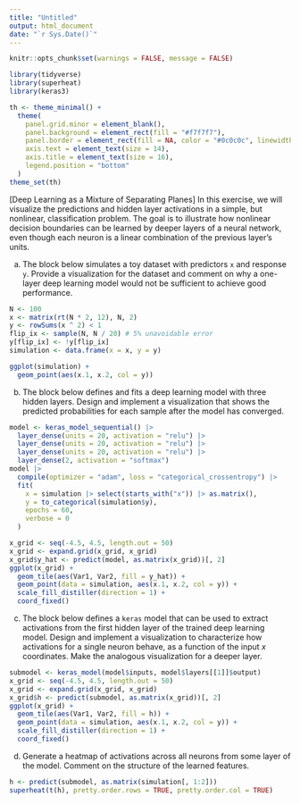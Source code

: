 ```yaml
---
title: "Untitled"
output: html_document
date: "`r Sys.Date()`"
---
```


```r
knitr::opts_chunk$set(warnings = FALSE, message = FALSE)
```

```r
library(tidyverse)
library(superheat)
library(keras3)

th <- theme_minimal() +
  theme(
    panel.grid.minor = element_blank(),
    panel.background = element_rect(fill = "#f7f7f7"),
    panel.border = element_rect(fill = NA, color = "#0c0c0c", linewidth = 0.6),
    axis.text = element_text(size = 14),
    axis.title = element_text(size = 16),
    legend.position = "bottom"
  )
theme_set(th)
```

[Deep Learning as a Mixture of Separating Planes] In this exercise, we will
visualize the predictions and hidden layer activations in a simple, but
nonlinear, classification problem. The goal is to illustrate how nonlinear
decision boundaries can be learned by deeper layers of a neural network, even
though each neuron is a linear combination of the previous layer's units.

a. The block below simulates a toy dataset with predictors `x` and response
`y`. Provide a visualization for the dataset and comment on why a one-layer
deep learning model would not be sufficient to achieve good performance.

```r
N <- 100
x <- matrix(rt(N * 2, 12), N, 2)
y <- rowSums(x ^ 2) < 1
flip_ix <- sample(N, N / 20) # 5% unavoidable error
y[flip_ix] <- !y[flip_ix]
simulation <- data.frame(x = x, y = y)
```

```r
ggplot(simulation) +
  geom_point(aes(x.1, x.2, col = y))
```

b. The block below defines and fits a deep learning model with three hidden
layers. Design and implement a visualization that shows the predicted
probabilities for each sample after the model has converged.

```r
model <- keras_model_sequential() |> 
  layer_dense(units = 20, activation = "relu") |>
  layer_dense(units = 20, activation = "relu") |>
  layer_dense(units = 20, activation = "relu") |>
  layer_dense(2, activation = "softmax")
model |> 
  compile(optimizer = "adam", loss = "categorical_crossentropy") |>
  fit(
    x = simulation |> select(starts_with("x")) |> as.matrix(),
    y = to_categorical(simulation$y),
    epochs = 60,
    verbose = 0
  )
```
  
```r
x_grid <- seq(-4.5, 4.5, length.out = 50)
x_grid <- expand.grid(x_grid, x_grid)
x_grid$y_hat <- predict(model, as.matrix(x_grid))[, 2]
ggplot(x_grid) +
  geom_tile(aes(Var1, Var2, fill = y_hat)) +
  geom_point(data = simulation, aes(x.1, x.2, col = y)) +
  scale_fill_distiller(direction = 1) +
  coord_fixed()
```

c. The block below defines a `keras` model that can be used to extract
activations from the first hidden layer of the trained deep learning
model. Design and implement a visualization to characterize how
activations for a single neuron behave, as a function of the input $x$
coordinates. Make the analogous visualization for a deeper layer.

```r
submodel <- keras_model(model$inputs, model$layers[[1]]$output)
x_grid <- seq(-4.5, 4.5, length.out = 50)
x_grid <- expand.grid(x_grid, x_grid)
x_grid$h <- predict(submodel, as.matrix(x_grid))[, 2]
ggplot(x_grid) +
  geom_tile(aes(Var1, Var2, fill = h)) +
  geom_point(data = simulation, aes(x.1, x.2, col = y)) +
  scale_fill_distiller(direction = 1) +
  coord_fixed()
```

d. Generate a heatmap of activations across all neurons from some layer of
the model. Comment on the structure of the learned features.

```r
h <- predict(submodel, as.matrix(simulation[, 1:2]))
superheat(t(h), pretty.order.rows = TRUE, pretty.order.col = TRUE)
```
